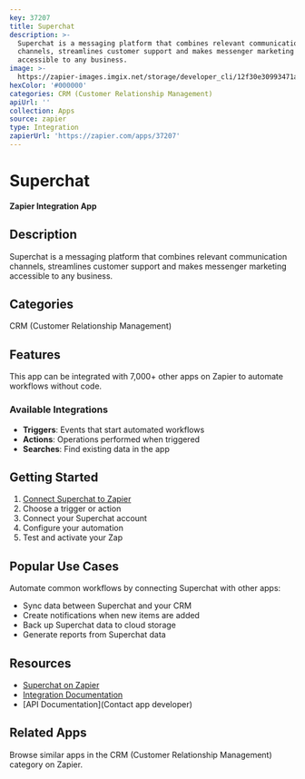 ```yaml
---
key: 37207
title: Superchat
description: >-
  Superchat is a messaging platform that combines relevant communication
  channels, streamlines customer support and makes messenger marketing
  accessible to any business.
image: >-
  https://zapier-images.imgix.net/storage/developer_cli/12f30e30993471ae93e8fecc3150bafe.png?auto=format%2Ccompress&ixlib=python-3.0.0&q=50
hexColor: '#000000'
categories: CRM (Customer Relationship Management)
apiUrl: ''
collection: Apps
source: zapier
type: Integration
zapierUrl: 'https://zapier.com/apps/37207'
---
```

# Superchat

**Zapier Integration App**

## Description

Superchat is a messaging platform that combines relevant communication channels, streamlines customer support and makes messenger marketing accessible to any business.

## Categories

CRM (Customer Relationship Management)

## Features

This app can be integrated with 7,000+ other apps on Zapier to automate workflows without code.

### Available Integrations

- **Triggers**: Events that start automated workflows
- **Actions**: Operations performed when triggered
- **Searches**: Find existing data in the app

## Getting Started

1. [Connect Superchat to Zapier](https://zapier.com/apps/37207)
2. Choose a trigger or action
3. Connect your Superchat account
4. Configure your automation
5. Test and activate your Zap

## Popular Use Cases

Automate common workflows by connecting Superchat with other apps:

- Sync data between Superchat and your CRM
- Create notifications when new items are added
- Back up Superchat data to cloud storage
- Generate reports from Superchat data

## Resources

- [Superchat on Zapier](https://zapier.com/apps/37207)
- [Integration Documentation](https://zapier.com/apps/37207/integrations)
- [API Documentation](Contact app developer)

## Related Apps

Browse similar apps in the CRM (Customer Relationship Management) category on Zapier.
